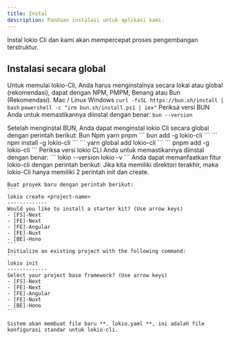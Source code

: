 ```yaml
---
title: Instal
description: Panduan instalasi untuk aplikasi kami.
---
```


Instal lokio Cli dan kami akan mempercepat proses pengembangan terstruktur.
## Instalasi secara global
Untuk memulai lokio-Cli, Anda harus menginstalnya secara lokal atau global (rekomendasi), dapat dengan NPM, PMPM, Benang atau Bun (Rekomendasi).
<Stepper>
  <StepperItem title="Langkah 1: Instal Bun Jika Anda Belum (Disarankan)">
    <Tabs defaultValue="mac-linux" className="pt-5 pb-1">
      <TabsList>
        <TabsTrigger value="mac-linux">Mac /  Linux</TabsTrigger>
        <TabsTrigger value="windows">Windows</TabsTrigger>
      </TabsList>
      <TabsContent value="mac-linux">
        ```
        curl -fsSL https://bun.sh/install | bash
        ```
      </TabsContent>
      <TabsContent value="windows">
        ```
        powershell -c "irm bun.sh/install.ps1 | iex"
        ```
      </TabsContent>
    </Tabs>
    Periksa versi BUN Anda untuk memastikannya diinstal dengan benar:
    ```
    bun --version
    ```

  </StepperItem>
  

  <StepperItem title="Langkah 2: Instal lokio Cli secara global">
    Setelah menginstal BUN, Anda dapat menginstal lokio Cli secara global dengan perintah berikut:
    <Tabs defaultValue="bun" className="pt-5 pb-1">
      <TabsList>
        <TabsTrigger value="bun">Bun</TabsTrigger>
        <TabsTrigger value="npm">Npm</TabsTrigger>
        <TabsTrigger value="yarn">yarn</TabsTrigger>
        <TabsTrigger value="pnpm">pnpm</TabsTrigger>
      </TabsList>
      <TabsContent value="bun">
        ```
        bun add -g lokio-cli
        ```
      </TabsContent>
      <TabsContent value="npm">
        ```
        npm install -g lokio-cli
        ```
      </TabsContent>
      <TabsContent value="yarn">
        ```
        yarn global add lokio-cli
        ```
      </TabsContent>
      <TabsContent value="pnpm">
        ```
        pnpm add -g lokio-cli
        ```
      </TabsContent>
    </Tabs>
    Periksa versi lokio CLI Anda untuk memastikannya diinstal dengan benar:
    ```
    lokio --version
    lokio -v
    ```
  </StepperItem>

  <StepperItem title="Step 3: lokio CLI Usage">
    Anda dapat memanfaatkan fitur lokio-cli dengan perintah berikut:
    <Note title="Remember">
      Jika kita memiliki direktori terakhir, maka lokio-Cli hanya memiliki 2 perintah init dan create.
    </Note>
    
    Buat proyek baru dengan perintah berikut:
    ```
    lokio create <project-name>
    -------------
    Would you like to install a starter kit? (Use arrow keys)
    - [FS]-Next
    - [FE]-Next
    - [FE]-Angular
    - [FE]-Nuxt
    - [BE]-Hono
    ```
    Initialize an existing project with the following command:
    ```
    lokio init
    -------------
    Select your project base framework? (Use arrow keys)
    - [FS]-Next
    - [FE]-Next
    - [FE]-Angular
    - [FE]-Nuxt
    - [BE]-Hono
    ```

    Sistem akan membuat file baru **. lokio.yaml **, ini adalah file konfigurasi standar untuk lokio-cli.
  </StepperItem>
</Stepper>